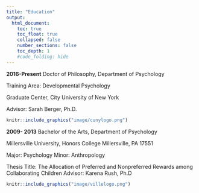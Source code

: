 ```yaml
---
title: "Education"
output:
  html_document:
    toc: true
    toc_float: true
    collapsed: false
    number_sections: false
    toc_depth: 1
    #code_folding: hide
---
```


**2016-Present**	Doctor of Philosophy, Department of Psychology

Training Area: Developmental Psychology

Graduate Center, City University of New York

Advisor: Sarah Berger, Ph.D.  

```r

knitr::include_graphics("image/cunylogo.png")
```


**2009- 2013**		Bachelor of the Arts, Department of Psychology 

Millersville University, Honors College
Millersville, PA 17551

Major: Psychology
Minor: Anthropology 

Thesis Title: The Allocation of Preferred and Nonpreferred Rewards among Collaborating Children
Advisor: Karena Rush, Ph.D

```r

knitr::include_graphics("image/villelogo.png")
```
